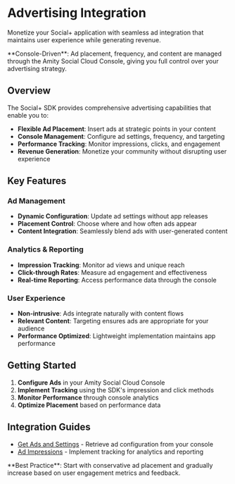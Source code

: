 # Advertising Integration

Monetize your Social+ application with seamless ad integration that maintains user experience while generating revenue.

<Info>
**Console-Driven**: Ad placement, frequency, and content are managed through the Amity Social Cloud Console, giving you full control over your advertising strategy.
</Info>

## Overview

The Social+ SDK provides comprehensive advertising capabilities that enable you to:

- **Flexible Ad Placement**: Insert ads at strategic points in your content
- **Console Management**: Configure ad settings, frequency, and targeting
- **Performance Tracking**: Monitor impressions, clicks, and engagement
- **Revenue Generation**: Monetize your community without disrupting user experience

## Key Features

### Ad Management
- **Dynamic Configuration**: Update ad settings without app releases
- **Placement Control**: Choose where and how often ads appear
- **Content Integration**: Seamlessly blend ads with user-generated content

### Analytics & Reporting
- **Impression Tracking**: Monitor ad views and unique reach
- **Click-through Rates**: Measure ad engagement and effectiveness
- **Real-time Reporting**: Access performance data through the console

### User Experience
- **Non-intrusive**: Ads integrate naturally with content flows
- **Relevant Content**: Targeting ensures ads are appropriate for your audience
- **Performance Optimized**: Lightweight implementation maintains app performance

## Getting Started

1. **Configure Ads** in your Amity Social Cloud Console
2. **Implement Tracking** using the SDK's impression and click methods
3. **Monitor Performance** through console analytics
4. **Optimize Placement** based on performance data

## Integration Guides

- [Get Ads and Settings](./get-ads-and-settings) - Retrieve ad configuration from your console
- [Ad Impressions](./ad-impressions) - Implement tracking for analytics and reporting

<Tip>
**Best Practice**: Start with conservative ad placement and gradually increase based on user engagement metrics and feedback.
</Tip>
